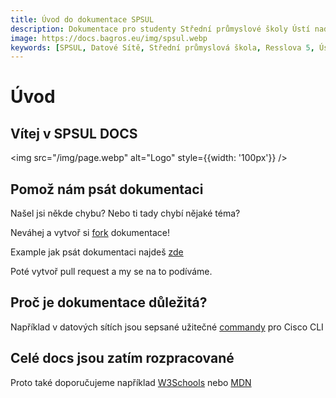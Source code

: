 ```yaml
---
title: Úvod do dokumentace SPSUL
description: Dokumentace pro studenty Střední průmyslové školy Ústí nad Labem, Resslova 5
image: https://docs.bagros.eu/img/spsul.webp
keywords: [SPSUL, Datové Sítě, Střední průmyslová škola, Resslova 5, Ústí nad Labem]
---
```


# Úvod

## Vítej v **SPSUL DOCS**

<img src="/img/page.webp" alt="Logo" style={{width: '100px'}} />

## Pomož nám psát dokumentaci
Našel jsi někde chybu? Nebo ti tady chybí nějaké téma? 

Neváhej a vytvoř si [fork](https://github.com/SPSUL-DOCS/docs/#jak-p%C5%99idat-materi%C3%A1l) dokumentace!

Example jak psát dokumentaci najdeš [zde](./example)

Poté vytvoř pull request a my se na to podíváme.


## Proč je dokumentace důležitá?

Například v datových sítích jsou sepsané užitečné [commandy](/docs/DAS/commandy) pro Cisco CLI

## Celé docs jsou zatím rozpracované

Proto také doporučujeme například [W3Schools](https://www.w3schools.com/) nebo [MDN](https://developer.mozilla.org/en-US/)